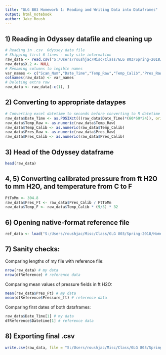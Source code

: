 ---
title: "GLG 803 Homework 1: Reading and Writing Data into Dataframes"
output: html_notebook
author: Jake Roush
---


## 1) Reading in Odyssey datafile and cleaning up
```{r eval=TRUE}
# Reading in .csv  Odyssey data file
# Skipping first 6 lines - only site information
raw_data <- read.csv("S:/Users/roushjac/Misc/Class/GLG 803/Spring-2018/Homework/Homework_1/38085_001.PRN", skip = 6, as.is = c(1:7))
raw_data$X.2 <- NULL
# Renaming columns to legible names
var_names <- c("Scan_Num","Date_Time","Temp_Raw","Temp_Calib","Pres_Raw","Pres_Calib")
colnames(raw_data) <- var_names
# Deleting extra row
raw_data <- raw_data[-c(1), ]
```

## 2) Converting to appropriate dataypes
```{r eval=TRUE}
# Converting excel datetime to seconds before converting to R datetime - don't know why it needs seconds but it works???
raw_data$Date_Time <- as.POSIXct(((raw_data$Date_Time)*(60*60*24)), origin="1899-12-30", tz='GMT')
raw_data$Temp_Raw <- as.numeric(raw_data$Temp_Raw)
raw_data$Temp_Calib <- as.numeric(raw_data$Temp_Calib)
raw_data$Pres_Raw <- as.numeric(raw_data$Pres_Raw)
raw_data$Pres_Calib <- as.numeric(raw_data$Pres_Calib)
```

## 3) Head of the Odyssey dataframe

```{r eval=TRUE}
head(raw_data)
```

## 4, 5) Converting calibrated pressure from ft H2O to mm H2O, and temperature from C to F

```{r eval=TRUE}
FtToMm <- 304.8
raw_data$Pres_Ft <- raw_data$Pres_Calib / FtToMm
raw_data$Temp_F <- raw_data$Temp_Calib * (9/5) * 32
```

## 6) Opening native-format reference file

```{r eval=TRUE}
ref_data <- load("S:/Users/roushjac/Misc/Class/GLG 803/Spring-2018/Homework/Homework_1/reference_data.RData")
```

## 7) Sanity checks:

Comparing lengths of my file with reference file:
```{r eval=TRUE}
nrow(raw_data) # my data
nrow(dfReference) # reference data
```

Comparing mean values of pressure fields in ft H2O:
```{r eval=TRUE}
mean(raw_data$Pres_Ft) # my data
mean(dfReference$Pressure_ft) # reference data
```

Comparing first dates of both dataframes:
```{r eval=TRUE}
raw_data$Date_Time[1] # my data
dfReference$Datetime[1] # reference data
```

## 8) Exporting final .csv
```{r eval=TRUE}
write.csv(raw_data, file = "S:/Users/roushjac/Misc/Class/GLG 803/Spring-2018/Homework/Homework_1/Roush_HW1/gauge_data.csv")
```
